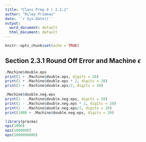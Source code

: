 ```yaml
---
title: "Class Prep 4 | 2.3.1"
author: "Riley Primeau"
date: '`r Sys.Date()`'
output:
  word_document: default
  html_document: default
---
```


```r
knitr::opts_chunk$set(echo = TRUE)
```

## Section 2.3.1 Round Off Error and Machine $\epsilon$

```r
.Machine$double.eps
print(1 + .Machine$double.eps, digits = 20)
print(1 + .Machine$double.eps * 2, digits = 20)
print(1 + .Machine$double.eps/2, digits = 20)
```

```r
.Machine$double.neg.eps
print(1 - .Machine$double.neg.eps, digits = 20)
print(1 - .Machine$double.neg.eps * 2, digits = 20)
print(1 - .Machine$double.neg.eps/2, digits = 20)
print(1000 + .Machine$double.neg.eps, digits = 20)
```

```r
library(pracma)
eps(1000)
eps(1000000)
eps(1000000000)

```

